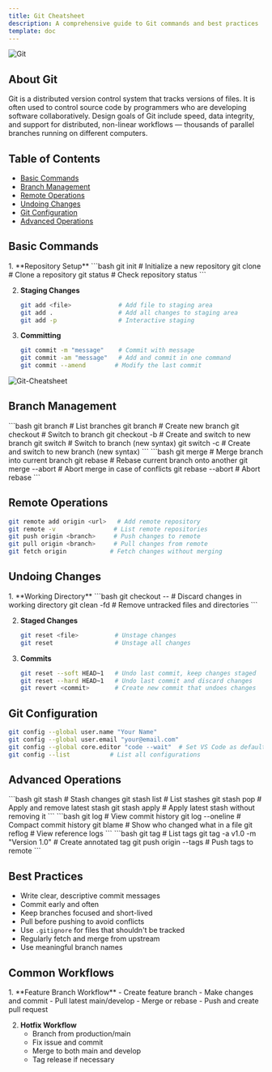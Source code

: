 ```yaml
---
title: Git Cheatsheet
description: A comprehensive guide to Git commands and best practices
template: doc
---
```



![Git](/public/git-port.jpeg)

## About Git

Git is a distributed version control system that tracks versions of files. It is often used to control source code by programmers who are developing software collaboratively. Design goals of Git include speed, data integrity, and support for distributed, non-linear workflows — thousands of parallel branches running on different computers.

## Table of Contents

- [Basic Commands](#basic-commands)
- [Branch Management](#branch-management)
- [Remote Operations](#remote-operations)
- [Undoing Changes](#undoing-changes)
- [Git Configuration](#git-configuration)
- [Advanced Operations](#advanced-operations)

## Basic Commands

<Steps>
1. **Repository Setup**
   ```bash
   git init                    # Initialize a new repository
   git clone <url>            # Clone a repository
   git status                 # Check repository status
   ```

2. **Staging Changes**
   ```bash
   git add <file>             # Add file to staging area
   git add .                  # Add all changes to staging area
   git add -p                 # Interactive staging
   ```

3. **Committing**
   ```bash
   git commit -m "message"    # Commit with message
   git commit -am "message"   # Add and commit in one command
   git commit --amend        # Modify the last commit
   ```
</Steps>

![Git-Cheatsheet](/public/git-cs.png)

## Branch Management

<Tabs>
  <TabItem label="Creating & Switching">
    ```bash
    git branch                # List branches
    git branch <name>         # Create new branch
    git checkout <branch>     # Switch to branch
    git checkout -b <branch>  # Create and switch to new branch
    git switch <branch>       # Switch to branch (new syntax)
    git switch -c <branch>    # Create and switch to new branch (new syntax)
    ```
  </TabItem>

  <TabItem label="Merging">
    ```bash
    git merge <branch>        # Merge branch into current branch
    git rebase <branch>       # Rebase current branch onto another
    git merge --abort         # Abort merge in case of conflicts
    git rebase --abort        # Abort rebase
    ```
  </TabItem>
</Tabs>

## Remote Operations

```bash
git remote add origin <url>   # Add remote repository
git remote -v                # List remote repositories
git push origin <branch>     # Push changes to remote
git pull origin <branch>     # Pull changes from remote
git fetch origin            # Fetch changes without merging
```

## Undoing Changes

<Steps>
1. **Working Directory**
   ```bash
   git checkout -- <file>     # Discard changes in working directory
   git clean -fd             # Remove untracked files and directories
   ```

2. **Staged Changes**
   ```bash
   git reset <file>          # Unstage changes
   git reset                 # Unstage all changes
   ```

3. **Commits**
   ```bash
   git reset --soft HEAD~1   # Undo last commit, keep changes staged
   git reset --hard HEAD~1   # Undo last commit and discard changes
   git revert <commit>       # Create new commit that undoes changes
   ```
</Steps>

## Git Configuration

```bash
git config --global user.name "Your Name"
git config --global user.email "your@email.com"
git config --global core.editor "code --wait"  # Set VS Code as default editor
git config --list           # List all configurations
```

## Advanced Operations

<Tabs>
  <TabItem label="Stashing">
    ```bash
    git stash                # Stash changes
    git stash list          # List stashes
    git stash pop           # Apply and remove latest stash
    git stash apply         # Apply latest stash without removing it
    ```
  </TabItem>

  <TabItem label="History">
    ```bash
    git log                  # View commit history
    git log --oneline       # Compact commit history
    git blame <file>        # Show who changed what in a file
    git reflog              # View reference logs
    ```
  </TabItem>

  <TabItem label="Tags">
    ```bash
    git tag                  # List tags
    git tag -a v1.0 -m "Version 1.0"  # Create annotated tag
    git push origin --tags   # Push tags to remote
    ```
  </TabItem>
</Tabs>

## Best Practices

- Write clear, descriptive commit messages
- Commit early and often
- Keep branches focused and short-lived
- Pull before pushing to avoid conflicts
- Use `.gitignore` for files that shouldn't be tracked
- Regularly fetch and merge from upstream
- Use meaningful branch names

## Common Workflows

<Steps>
1. **Feature Branch Workflow**
   - Create feature branch
   - Make changes and commit
   - Pull latest main/develop
   - Merge or rebase
   - Push and create pull request

2. **Hotfix Workflow**
   - Branch from production/main
   - Fix issue and commit
   - Merge to both main and develop
   - Tag release if necessary
</Steps>